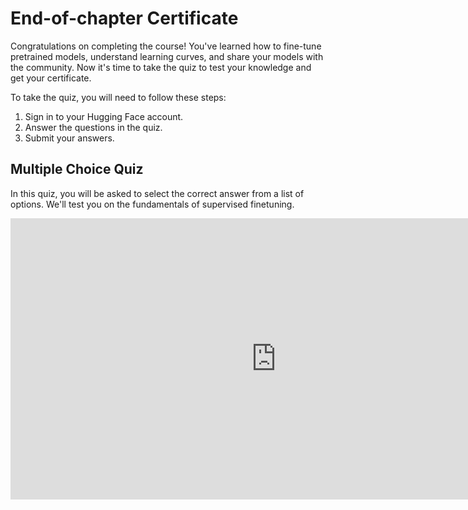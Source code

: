 <!-- DISABLE-FRONTMATTER-SECTIONS -->

# End-of-chapter Certificate

<CourseFloatingBanner chapter={3}
  classNames="absolute z-10 right-0 top-0"
/>

Congratulations on completing the course! You've learned how to fine-tune pretrained models, understand learning curves, and share your models with the community. Now it's time to take the quiz to test your knowledge and get your certificate.

To take the quiz, you will need to follow these steps:

1. Sign in to your Hugging Face account.
2. Answer the questions in the quiz.
3. Submit your answers.


## Multiple Choice Quiz

In this quiz, you will be asked to select the correct answer from a list of options. We'll test you on the fundamentals of supervised finetuning.

<iframe
	src="https://huggingface-course-unit-3-quiz.hf.space"
	frameborder="0"
	width="850"
	height="450"
></iframe>
